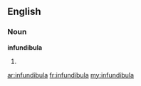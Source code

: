 ==English==

===Noun===
'''infundibula'''

# {{plural of|[[infundibulum]]}}

[[ar:infundibula]]
[[fr:infundibula]]
[[my:infundibula]]